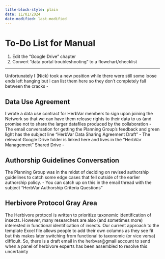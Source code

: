 ```yaml
---
title-block-style: plain
date: 11/01/2024
date-modified: last-modified
---
```


# To-Do List for Manual 

1. Edit the "Google Drive" chapter
2. Convert "data portal troubleshooting" to a flowchart/checklist

---

Unfortunately I (Nick) took a new position while there were still some loose ends left hanging but I can list them here so they don’t completely fall between the cracks -

## Data Use Agreement 

I wrote a data use contract for HerbVar members to sign upon joining the Network so that we can have them release rights to their data to us (and promise not to share the larger datafiles produced by the collaboration - The email conversation for getting the Planning Group’s feedback and green light has the subject line “HerbVar Data Sharing Agreement Draft” - The relevant Google Drive folder is linked here and lives in the “HerbVar Management” Shared Drive -

## Authorship Guidelines Conversation 

The Planning Group was in the midst of deciding on revised authorship guidelines to catch some edge cases that fell outside of the earlier authorship policy. - You can catch up on this in the email thread with the subject “HerbVar Authorship Criteria Questions”

## Herbivore Protocol Gray Area 

The Herbivore protocol is written to prioritize taxonomic identification of insects. However, many researchers are also (and sometimes more) interested in functional identification of insects. Our current approach to the template Excel file allows people to add their own columns as they see fit but this makes later switching from functional to taxonomic (or vice versa) difficult. So, there is a draft email in the herbvar\@gmail account to send when a panel of herbivore experts has been assembled to resolve this uncertainty
